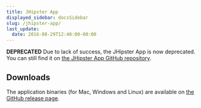 ```yaml
---
title: JHipster App
displayed_sidebar: docsSidebar
slug: /jhipster-app/
last_update:
  date: 2016-08-29T12:40:00-00:00
---
```


<b>DEPRECATED</b> Due to lack of success, the JHipster App is now deprecated. You can still find it on [the JHipster App GitHub repository](https://github.com/jhipster/jhipster-app).

## Downloads

The application binaries (for Mac, Windows and Linux) are available on [the GitHub release page](https://github.com/jhipster/jhipster-app/releases).

